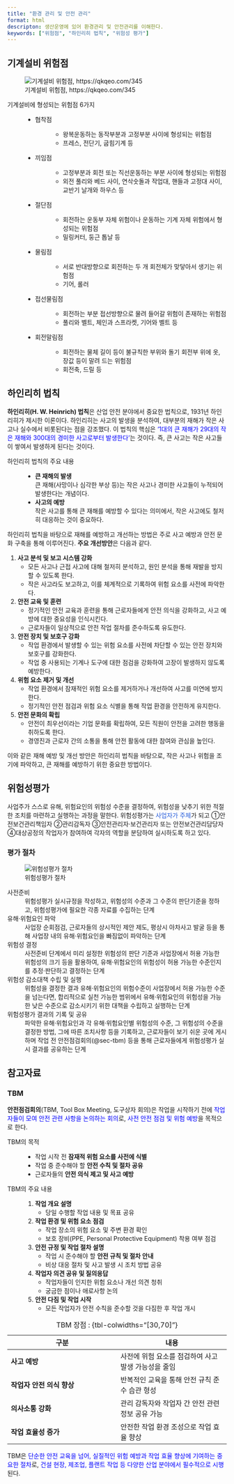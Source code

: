 ```yaml
---
title: "환경 관리 및 안전 관리"
format: html
descripton: 생산운영에 있어 환경관리 및 안전관리를 이해한다.
keywords: ["위험점", "하인리히 법칙", "위험성 평가"]
---
```


:::{.callout-tip icon=false title="기출: 115-1-9"}
:::

## 기계설비 위험점

![기계설비 위험점, https://qkqeo.com/345](https://img1.daumcdn.net/thumb/R800x0/?scode=mtistory2&fname=https%3A%2F%2Fblog.kakaocdn.net%2Fdn%2F7FJ6J%2Fbtrvdwbe0tV%2FcvpMO5e4vgwk8vw12bNu5k%2Fimg.jpg)

기계설비에 형성되는 위험점 6가지
: 
	- 협착점
	: 
		- 왕복운동하는 동작부분과 고정부분 사이에 형성되는 위험점
		- 프레스, 전단기, 굽힘기계 등
	- 끼임점
	:	
		- 고정부분과 회전 또는 직선운동하는 부분 사이에 형성되는 위험점
		- 외전 풀리와 베드 사이, 연삭숫돌과 작업대, 핸들과 고정대 사이, 교반기 날개와 하우스 등
	- 절단점
	:	
		- 회전하는 운동부 자체 위험이나 운동하는 기계 자체 위험에서 형성되는 위험점
		- 밀링커터, 둥근 톱날 등
	- 물림점
	:	
		- 서로 반대방향으로 회전하는 두 개 회전체가 맞닿아서 생기는 위험점
		- 기어, 롤러
	- 접선물림점
	:	
		- 회전하는 부분 접선방향으로 물려 들어갈 위험이 존재하는 위험점
		- 풀리와 벨트, 체인과 스프라켓, 기어와 벨트 등
	- 회전말림점
	:	
		- 회전하는 물체 길이 등이 불규칙한 부위와 돌기 회전부 위에 옷, 장값 등이 말려 드는 위험점
		- 회전축, 드릴 등

:::{.callout-tip icon=false title="기출: 127-1-3"}
:::

## 하인리히 법칙 {#sec-heinrich}

**하인리히(H. W. Heinrich) 법칙**은 산업 안전 분야에서 중요한 법칙으로, 1931년 하인리히가 제시한 이론이다. 하인리히는 사고의 발생을 분석하여, 대부분의 재해가 작은 사고나 실수에서 비롯된다는 점을 강조했다. 이 법칙의 핵심은 <font color="blue">'1대의 큰 재해가 29대의 작은 재해와 300대의 경미한 사고로부터 발생한다'</font>는 것이다. 즉, 큰 사고는 작은 사고들이 쌓여서 발생하게 된다는 것이다.

하인리히 법칙의 주요 내용
: 
	- **큰 재해의 발생**  
	  큰 재해(사망이나 심각한 부상 등)는 작은 사고나 경미한 사고들이 누적되어 발생한다는 개념이다.
	- **사고의 예방**  
	  작은 사고를 통해 큰 재해를 예방할 수 있다는 의미에서, 작은 사고에도 철저히 대응하는 것이 중요하다.

하인리히 법칙을 바탕으로 재해를 예방하고 개선하는 방법은 주로 사고 예방과 안전 문화 구축을 통해 이루어진다. **주요 개선방안**은 다음과 같다.

1. **사고 분석 및 보고 시스템 강화**
   - 모든 사고나 근접 사고에 대해 철저히 분석하고, 원인 분석을 통해 재발을 방지할 수 있도록 한다.
   - 작은 사고라도 보고하고, 이를 체계적으로 기록하여 위험 요소를 사전에 파악한다.

2. **안전 교육 및 훈련**
   - 정기적인 안전 교육과 훈련을 통해 근로자들에게 안전 의식을 강화하고, 사고 예방에 대한 중요성을 인식시킨다.
   - 근로자들이 일상적으로 안전 작업 절차를 준수하도록 유도한다.

3. **안전 장치 및 보호구 강화**
   - 작업 환경에서 발생할 수 있는 위험 요소를 사전에 차단할 수 있는 안전 장치와 보호구를 강화한다.
   - 작업 중 사용되는 기계나 도구에 대한 점검을 강화하여 고장이 발생하지 않도록 예방한다.

4. **위험 요소 제거 및 개선**
   - 작업 환경에서 잠재적인 위험 요소를 제거하거나 개선하여 사고를 미연에 방지한다.
   - 정기적인 안전 점검과 위험 요소 식별을 통해 작업 환경을 안전하게 유지한다.

5. **안전 문화의 확립**
   - 안전이 최우선이라는 기업 문화를 확립하여, 모든 직원이 안전을 고려한 행동을 취하도록 한다.
   - 경영진과 근로자 간의 소통을 통해 안전 활동에 대한 참여와 관심을 높인다.

이와 같은 재해 예방 및 개선 방안은 하인리히 법칙을 바탕으로, 작은 사고나 위험을 조기에 파악하고, 큰 재해를 예방하기 위한 중요한 방법이다.

## 위험성평가

사업주가 스스로 유해, 위험요인의 위험성 수준을 결정하여, 위험성을 낮추기 위한 적절한 조치를 마련하고 실행하는 과정을 말한다. 위험성평가는 <font color="#245bdb">사업자가 주체</font>가 되고 ①안전보건관리책임자 ②관리감독자 ③안전관리자·보건관리자 또는 안전보건관리담당자 ④대상공정의 작업자가 참여하여 각자의 역할을 분담하여 실시하도록 하고 있다. 

### 평가 절차

![위험성평가 절차](https://www.kosha.or.kr/_res/kosha/img/sub/rskassessment01_20231005.jpg)

사전준비
: 위험성평가 실시규정을 작성하고, 위험성의 수준과 그 수준의 판단기준을 정하고, 위험성평가에 필요한 각종 자료를 수집하는 단계

유해·위험요인 파악 
: 사업장 순회점검, 근로자들의 상시적인 제안 제도, 평상시 아차사고 발굴 등을 통해 사업장 내의 유해·위험요인을 빠짐없이 파악하는 단계

위험성 결정 
: 사전준비 단계에서 미리 설정한 위험성의 판단 기준과 사업장에서 허용 가능한 위험성의 크기 등을 활용하여, 유해·위험요인의 위험성이 허용 가능한 수준인지를 추정·판단하고 결정하는 단계

위험성 감소대책 수립 및 실행 
: 위험성을 결정한 결과 유해·위험요인의 위험수준이 사업장에서 허용 가능한 수준을 넘는다면, 합리적으로 실천 가능한 범위에서 유해·위험요인의 위험성을 가능한 낮은 수준으로 감소시키기 위한 대책을 수립하고 실행하는 단계

위험성평가 결과의 기록 및 공유 
: 파악한 유해·위험요인과 각 유해·위험요인별 위험성의 수준, 그 위험성의 수준을 결정한 방법, 그에 따른 조치사항 등을 기록하고, 근로자들이 보기 쉬운 곳에 게시하며 작업 전 안전점검회의(@sec-tbm) 등을 통해 근로자들에게 위험성평가 실시 결과를 공유하는 단계

## 참고자료 {#sec-ref-0604}

### TBM {#sec-tbm} 

**안전점검회의**(TBM, Tool Box Meeting, 도구상자 회의)은 작업을 시작하기 전에 <font color="blue">작업자들이 모여 안전 관련 사항을 논의하는 회의</font>로, <font color="blue">사전 안전 점검 및 위험 예방</font>을 목적으로 한다.  

TBM의 목적  
:   
	- 작업 시작 전 **잠재적 위험 요소를 사전에 식별**  
    - 작업 중 준수해야 할 **안전 수칙 및 절차 공유**  
    - 근로자들의 **안전 의식 제고 및 사고 예방**  

TBM의 주요 내용  
: 
	1. **작업 개요 설명**  
		- 당일 수행할 작업 내용 및 목표 공유  
	  
	  1. **작업 환경 및 위험 요소 점검**  
	     - 작업 장소의 위험 요소 및 주변 환경 확인  
	     - 보호 장비(PPE, Personal Protective Equipment) 착용 여부 점검  
	  
	  2. **안전 규정 및 작업 절차 설명**  
	     - 작업 시 준수해야 할 **안전 규칙 및 절차 안내**  
	     - 비상 대응 절차 및 사고 발생 시 조치 방법 공유  
	  
	  3. **작업자 의견 공유 및 질의응답**  
	     - 작업자들이 인지한 위험 요소나 개선 의견 청취  
	     - 궁금한 점이나 애로사항 논의  
	  
	  4. **안전 다짐 및 작업 시작**  
	     - 모든 작업자가 안전 수칙을 준수할 것을 다짐한 후 작업 개시  

| 구분 | 내용 |
|------|------|
| **사고 예방** | 사전에 위험 요소를 점검하여 사고 발생 가능성을 줄임 |
| **작업자 안전 의식 향상** | 반복적인 교육을 통해 안전 규칙 준수 습관 형성 |
| **의사소통 강화** | 관리 감독자와 작업자 간 안전 관련 정보 공유 가능 |
| **작업 효율성 증가** | 안전한 작업 환경 조성으로 작업 효율 향상 |
: TBM 장점 : {tbl-colwidths="[30,70]"}  

TBM은 <font color="blue">단순한 안전 교육을 넘어, 실질적인 위험 예방과 작업 효율 향상에 기여하는 중요한 절차</font>로, <font color="blue">건설 현장, 제조업, 플랜트 작업 등 다양한 산업 분야에서 필수적으로 시행</font>된다.
